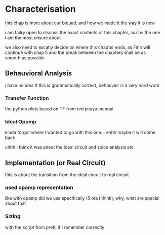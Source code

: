 # Characterisation

this chap is more about our biquad, and how we made it the way it is now

i am failry open to discuss the exact contents of this chapter, as it is the one i am the most unsure about

we also need to excatly decide on where this chapter ends, as Finn will continue with chap 5 and the break between the chapters shall be as smooth as possible

## Behauvioral Analysis

i have no idea if this is grammatically correct, behauvior is a very hard word

### Transfer Function

the python plots based on TF from red pitaya manual

### Ideal Opamp

kinda forgot where I wanted to go with this one... ehhh maybe it will come back

uhhh i think it was about the ideal circuit and spice analysis etc

## Implementation (or Real Circuit)

this is about the transition from the ideal circuit to real circuit

### used opamp representation

like with opamp did we use specifically (5 ota i think), why, what are special about that

### Sizing

with the script from pretl, if i remember correctly
